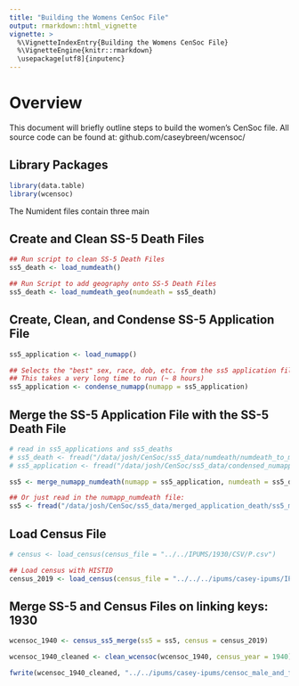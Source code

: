 ```yaml
---
title: "Building the Womens CenSoc File"
output: rmarkdown::html_vignette
vignette: >
  %\VignetteIndexEntry{Building the Womens CenSoc File}
  %\VignetteEngine{knitr::rmarkdown}
  \usepackage[utf8]{inputenc}
---
```


# Overview 
This document will briefly outline steps to build the women's CenSoc file. All source code can be found at: github.com/caseybreen/wcensoc/


## Library Packages
```r
library(data.table)
library(wcensoc)
```

The Numident files contain three main

## Create and Clean SS-5 Death Files
```r
## Run script to clean SS-5 Death Files
ss5_death <- load_numdeath()

## Run Script to add geography onto SS-5 Death Files   
ss5_death <- load_numdeath_geo(numdeath = ss5_death)
```

## Create, Clean, and Condense SS-5 Application File
```r
ss5_application <- load_numapp()

## Selects the "best" sex, race, dob, etc. from the ss5 application file.
## This takes a very long time to run (~ 8 hours)
ss5_application <- condense_numapp(numapp = ss5_application)
```

## Merge the SS-5 Application File with the SS-5 Death File
```r
# read in ss5_applications and ss5_deaths
# ss5_death <- fread("/data/josh/CenSoc/ss5_data/numdeath/numdeath_to_match_condensed.csv", colClasses = list(character= 'ssn'))
# ss5_application <- fread("/data/josh/CenSoc/ss5_data/condensed_numapp/numapp_condensed.csv")

ss5 <- merge_numapp_numdeath(numapp = ss5_application, numdeath = ss5_death, census_year = 1930)

## Or just read in the numapp_numdeath file: 
ss5 <- fread("/data/josh/CenSoc/ss5_data/merged_application_death/ss5_merged_with_numdeath_1930.csv", colClasses = list(character= 'ssn'))
```

## Load Census File

```r
# census <- load_census(census_file = "../../IPUMS/1930/CSV/P.csv")

## Load census with HISTID
census_2019 <- load_census(census_file = "../../../ipums/casey-ipums/IPUMS2019/1930/TSV/P.tsv")
```

## Merge SS-5 and Census Files on linking keys: 1930
```r
wcensoc_1940 <- census_ss5_merge(ss5 = ss5, census = census_2019)

wcensoc_1940_cleaned <- clean_wcensoc(wcensoc_1940, census_year = 1940)

fwrite(wcensoc_1940_cleaned, "../../ipums/casey-ipums/censoc_male_and_female_sample_matched_with_census_1930.csv")
```



